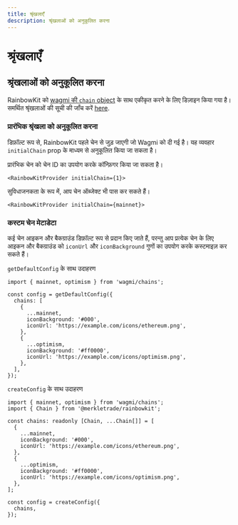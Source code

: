```yaml
---
title: श्रृंखलाएँ
description: श्रृंखलाओं को अनुकूलित करना
---
```


# श्रृंखलाएँ

## श्रृंखलाओं को अनुकूलित करना

RainbowKit को [wagmi की `chain` object](https://wagmi.sh/react/chains) के साथ एकीकृत करने के लिए डिज़ाइन किया गया है। समर्थित श्रृंखलाओं की सूची की जाँच करें [here](https://wagmi.sh/react/chains#supported-chains).

### प्रारंभिक श्रृंखला को अनुकूलित करना

डिफ़ॉल्ट रूप से, RainbowKit पहले चेन से जुड़ जाएगी जो Wagmi को दी गई है। यह व्यवहार `initialChain` prop के माध्यम से अनुकूलित किया जा सकता है।

प्रारंभिक चेन को चेन ID का उपयोग करके कॉन्फ़िगर किया जा सकता है।

```tsx
<RainbowKitProvider initialChain={1}>
```

सुविधाजनकता के रूप में, आप चेन ऑब्जेक्ट भी पास कर सकते हैं।

```tsx
<RainbowKitProvider initialChain={mainnet}>
```

### कस्टम चेन मेटाडेटा

कई चेन आइकन और बैकग्राउंड डिफ़ॉल्ट रूप से प्रदान किए जाते हैं, परन्तु आप प्रत्येक चेन के लिए आइकन और बैकग्राउंड को `iconUrl` और `iconBackground` गुणों का उपयोग करके कस्टमाइज़ कर सकते हैं।

`getDefaultConfig` के साथ उदाहरण

```tsx
import { mainnet, optimism } from 'wagmi/chains';

const config = getDefaultConfig({
  chains: [
    {
      ...mainnet,
      iconBackground: '#000',
      iconUrl: 'https://example.com/icons/ethereum.png',
    },
    {
      ...optimism,
      iconBackground: '#ff0000',
      iconUrl: 'https://example.com/icons/optimism.png',
    },
  ],
});
```

`createConfig` के साथ उदाहरण

```tsx
import { mainnet, optimism } from 'wagmi/chains';
import { Chain } from '@merkletrade/rainbowkit';

const chains: readonly [Chain, ...Chain[]] = [
  {
    ...mainnet,
    iconBackground: '#000',
    iconUrl: 'https://example.com/icons/ethereum.png',
  },
  {
    ...optimism,
    iconBackground: '#ff0000',
    iconUrl: 'https://example.com/icons/optimism.png',
  },
];

const config = createConfig({
  chains,
});
```
